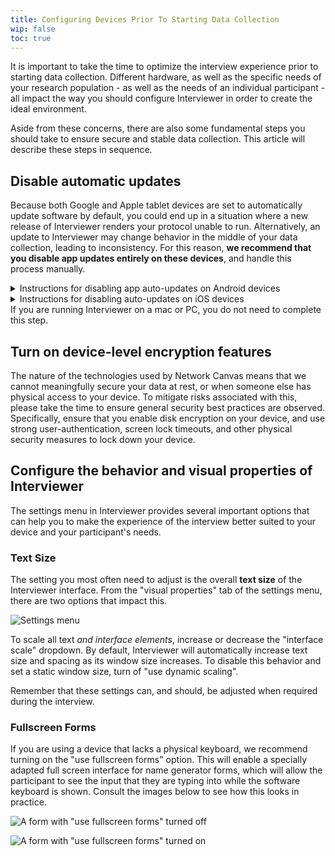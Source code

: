 ```yaml
---
title: Configuring Devices Prior To Starting Data Collection
wip: false
toc: true
---
```


It is important to take the time to optimize the interview experience prior to starting data collection. Different hardware, as well as the specific needs of your research population - as well as the needs of an individual participant - all impact the way you should configure Interviewer in order to create the ideal environment.

Aside from these concerns, there are also some fundamental steps you should take to ensure secure and stable data collection. This article will describe these steps in sequence.

## Disable automatic updates

Because both Google and Apple tablet devices are set to automatically update software by default, you could end up in a situation where a new release of Interviewer renders your protocol unable to run. Alternatively, an update to Interviewer may change behavior in the middle of your data collection, leading to inconsistency. For this reason, **we recommend that you disable app updates entirely on these devices**, and handle this process manually.

<details markdown="1">

<summary>
  Instructions for disabling app auto-updates on Android devices
</summary>

1. Open the Google Play Store app.
2. On the upper left side of the screen, tap the menu icon.
3. Tap "Settings".
4. Tap "Auto-update apps".
5. Tap "Don't auto-update apps".
6. Tap "Done".

</details>

<details markdown="1">

<summary>Instructions for disabling auto-updates on iOS devices</summary>

1. Tap on the Settings App on your main screen
2. Tap on General > Software Update > Automatic Updates
3. Disable automatic updates by switching it off

</details>

<TipBox>
  If you are running Interviewer on a mac or PC, you do not need to complete
  this step.
</TipBox>

## Turn on device-level encryption features

The nature of the technologies used by Network Canvas means that we cannot meaningfully secure your data at rest, or when someone else has physical access to your device. To mitigate risks associated with this, please take the time to ensure general security best practices are observed. Specifically, ensure that you enable disk encryption on your device, and use strong user-authentication, screen lock timeouts, and other physical security measures to lock down your device.

## Configure the behavior and visual properties of Interviewer

The settings menu in Interviewer provides several important options that can help you to make the experience of the interview better suited to your device and your participant's needs.

### Text Size

The setting you most often need to adjust is the overall **text size** of the Interviewer interface. From the "visual properties" tab of the settings menu, there are two options that impact this.

![Settings menu](/documentation/assets/uploads/screen-shot-2022-06-30-at-11.58.52-am.png 'The visual properties tab of the settings menu in Interviewer')

To scale all text _and interface elements_, increase or decrease the "interface scale" dropdown. By default, Interviewer will automatically increase text size and spacing as its window size increases. To disable this behavior and set a static window size, turn of "use dynamic scaling".

<TipBox>
  Remember that these settings can, and should, be adjusted when required during
  the interview.
</TipBox>

### Fullscreen Forms

If you are using a device that lacks a physical keyboard, we recommend turning on the "use fullscreen forms" option. This will enable a specially adapted full screen interface for name generator forms, which will allow the participant to see the input that they are typing into while the software keyboard is shown. Consult the images below to see how this looks in practice.

![A form with "use fullscreen forms" turned off](/documentation/assets/uploads/screen-shot-2022-06-30-at-11.43.40-am.png 'A form with "use fullscreen forms" turned off')

![A form with "use fullscreen forms" turned on](/documentation/assets/uploads/screen-shot-2022-06-30-at-11.43.58-am.png 'A form with "use fullscreen forms" turned on')
